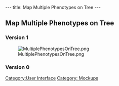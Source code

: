 ---
title: Map Multiple Phenotypes on Tree
---

== Map Multiple Phenotypes on Tree ==

=== Version 1 ===
[[Image:MultiplePhenotypesOnTree.png]]

=== Version 0 ===

[[Category:User Interface]]
[[Category: Mockups]]